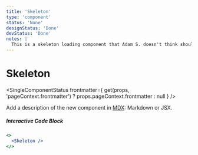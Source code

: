 ```yaml
---
title: 'Skeleton'
type: 'component'
status: 'None'
designStatus: 'Done'
devStatus: 'Done'
notes: |
  This is a skeleton loading component that Adam S. doesn't think should exist.
---
```



# Skeleton

<SingleComponentStatus
  frontmatter={
    get(props, 'pageContext.frontmatter') ? props.pageContext.frontmatter : null
  }
/>

Add a description of the new component in [MDX](https://mdxjs.com/): Markdown or JSX.



##### Interactive Code Block

```jsx live
<>
  <Skeleton />
</>
```
